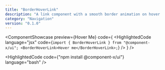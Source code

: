 ```yaml
---
title: "BorderHoverLink"
description: "A link component with a smooth border animation on hover effect. Perfect for creating elegant navigation links and interactive text elements."
category: "Navigation"
version: "0.1.0"
---
```


<ComponentShowcase
  preview={<BorderHoverLink>Hover Me</BorderHoverLink>}
  code={
    <HighlightedCode
      language="jsx"
      code={`import { BorderHoverLink } from "@component-x/ui";
<BorderHoverLink>Hover me</BorderHoverLink>;`}
    />
  }
/>

<HighlightedCode code={"npm install @component-x/ui"} language="bash" />
